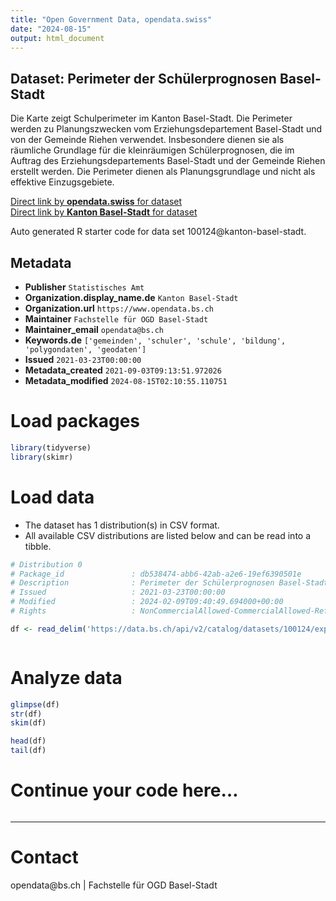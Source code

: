 ```yaml
---
title: "Open Government Data, opendata.swiss"
date: "2024-08-15"
output: html_document
---
```


## Dataset: Perimeter der Schülerprognosen Basel-Stadt

Die Karte zeigt Schulperimeter im Kanton Basel-Stadt. Die Perimeter werden zu Planungszwecken vom Erziehungsdepartement Basel-Stadt und von der Gemeinde Riehen verwendet. Insbesondere dienen sie als räumliche Grundlage für die kleinräumigen Schülerprognosen, die im Auftrag des Erziehungsdepartements Basel-Stadt und der Gemeinde Riehen erstellt werden. Die Perimeter dienen als Planungsgrundlage und nicht als effektive Einzugsgebiete.

[Direct link by **opendata.swiss** for dataset](https://opendata.swiss/de/dataset/perimeter-der-schulerprognosen-basel-stadt)<br>
[Direct link by **Kanton Basel-Stadt** for dataset](https://data.bs.ch/explore/dataset/100124/)

Auto generated R starter code for data set 100124@kanton-basel-stadt.

## Metadata

- **Publisher** `Statistisches Amt`
- **Organization.display_name.de** `Kanton Basel-Stadt`
- **Organization.url** `https://www.opendata.bs.ch`
- **Maintainer** `Fachstelle für OGD Basel-Stadt`
- **Maintainer_email** `opendata@bs.ch`
- **Keywords.de** `['gemeinden', 'schuler', 'schule', 'bildung', 'polygondaten', 'geodaten']`
- **Issued** `2021-03-23T00:00:00`
- **Metadata_created** `2021-09-03T09:13:51.972026`
- **Metadata_modified** `2024-08-15T02:10:55.110751`


# Load packages

```r

library(tidyverse)
library(skimr)

```

# Load data

-   The dataset has 1 distribution(s) in CSV format.
-   All available CSV distributions are listed below and can be read into a tibble.

```r

# Distribution 0
# Package_id               : db538474-abb6-42ab-a2e6-19ef6390501e
# Description              : Perimeter der Schülerprognosen Basel-Stadt (csv)
# Issued                   : 2021-03-23T00:00:00
# Modified                 : 2024-02-09T09:40:49.694000+00:00
# Rights                   : NonCommercialAllowed-CommercialAllowed-ReferenceRequired

df <- read_delim('https://data.bs.ch/api/v2/catalog/datasets/100124/exports/csv?use_labels=true')



```

# Analyze data

```r

glimpse(df)
str(df)
skim(df)

head(df)
tail(df)

```

# Continue your code here...

```r

```

------------------------------------------------------------------------

# Contact

opendata@bs.ch | Fachstelle für OGD Basel-Stadt
